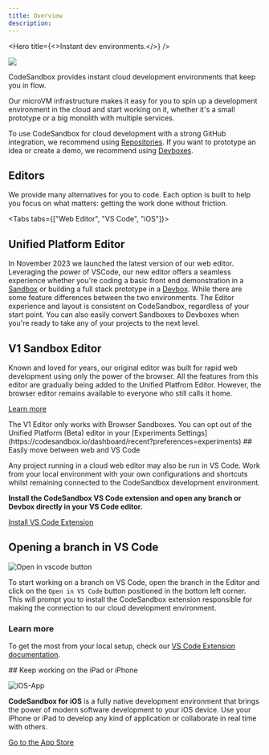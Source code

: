 ```yaml
---
title: Overview
description:
---
```



<Hero 
  title={<>Instant dev environments.</>}
/>

![](./images/cover-projects.jpg)

CodeSandbox provides instant cloud development environments that keep you in flow.

Our microVM infrastructure makes it easy for you to spin up a development environment in the cloud and start working on it, whether it's a small prototype or a big monolith with multiple services.

To use CodeSandbox for cloud development with a strong GitHub integration, we recommend using [Repositories](/learn/repositories/overview). If you want to prototype an idea or create a demo, we recommend using [Devboxes](/learn/devboxes/overview).

## Editors

We provide many alternatives for you to code. Each option is built to help you focus on what matters: getting the work done without friction.

<Tabs tabs={["Web Editor", "VS Code", "iOS"]}>

<WrapContent>

## Unified Platform Editor

In November 2023 we launched the latest version of our web editor. Leveraging the power of VSCode, our new editor offers a seamless experience whether you're coding a basic front end demonstration in a [Sandbox](/learn/devboxes/editors?tab=sandbox) or building a full stack prototype in a [Devbox](/learn/devboxes/editors?tab=devbox).
While there are some feature differences between the two environments. The Editor experience and layout is consistent on CodeSandbox, regardless of your start point. You can also easily convert Sandboxes to Devboxes when you're ready to take any of your projects to the next level. 

## V1 Sandbox Editor

Known and loved for years, our original editor was built for rapid web development using only the power of the browser. All the features from this editor are gradually being added to the Unified Platfrom Editor. However, the browser editor remains available to everyone who still calls it home.

[Learn more](/learn/legacy-sandboxes/overview)

<Callout>
The V1 Editor only works with Browser Sandboxes. You can opt out of the Unified Platform (Beta) editor in your [Experiments Settings](https://codesandbox.io/dashboard/recent?preferences=experiments)
</Callout>
</WrapContent>

<WrapContent>
## Easily move between web and VS Code

Any project running in a cloud web editor may also be run in VS Code. Work from your local environment with your own configurations and shortcuts whilst remaining connected to the CodeSandbox development environment.

**Install the CodeSandbox VS Code extension and open any branch or Devbox directly in your VS Code editor.** 

[Install VS Code Extension](https://marketplace.visualstudio.com/items?itemName=CodeSandbox-io.codesandbox-projects)

## Opening a branch in VS Code

![Open in vscode button](./images/getting-openvscode.jpg)

To start working on a branch on VS Code, open the branch in the Editor and click on the `Open in VS Code` button positioned in the bottom left corner. This will prompt you to install the CodeSandbox extension responsible for making the connection to our cloud development environment.

### Learn more

To get the most from your local setup, check our [VS Code Extension documentation](/learn/editors/vscode/overview).

</WrapContent>

<WrapContent>
## Keep working on the iPad or iPhone

![iOS-App](./images/iOS-iPad.jpg)

**CodeSandbox for iOS** is a fully native development environment that brings the power of modern software development to your iOS device. Use your iPhone or iPad to develop any kind of application or collaborate in real time with others.

[Go to the App Store](https://apps.apple.com/us/app/codesandbox/id1423330822)

</WrapContent>
    
</Tabs>
